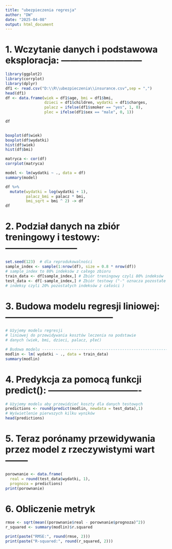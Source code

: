 ```yaml
---
title: "ubezpieczenia regresja"
author: "DW"
date: "2025-04-08"
output: html_document
---
```

# 1. Wczytanie danych i podstawowa eksploracja: ---------------------------
```r
library(ggplot2)
library(corrplot)
library(dplyr)
df1 <- read.csv("D:\\R\\ubezpieczenia\\insurance.csv",sep = ",")
head(df1)
df <- data.frame(wiek = df1$age, bmi = df1$bmi, 
                 dzieci = df1$children, wydatki = df1$charges,
                 palacz = ifelse(df1$smoker == "yes", 1, 0), 
                 plec = ifelse(df1$sex == "male", 0, 1))

df
 
```
```r
boxplot(df$wiek)
boxplot(df$wydatki)
hist(df$wiek)
hist(df$bmi)

```
```r
matryca <- cor(df)
corrplot(matryca)
```
```r
model <- lm(wydatki ~ ., data = df)
summary(model)
```
```r
df %>%
  mutate(wydatki = log(wydatki + 1),
         palacz_bmi = palacz * bmi,
         bmi_sqrt = bmi ^ 2) -> df
df

```

# 2. Podział danych na zbiór treningowy i testowy: ------------------------
```r
set.seed(123)  # dla reprodukowalności
sample_index <- sample(1:nrow(df), size = 0.8 * nrow(df))
# sample_index to 80% indeksów z całego zbioru
train_data <- df[sample_index,] # Zbiór treningowy czyli 80% indeksów
test_data <- df[-sample_index,] # Zbiór testowy ("-" oznacza pozostałe
# indeksy czyli 20% pozostałych indeksów z całości )
```

# 3. Budowa modelu regresji liniowej:  ------------------------------------
```r
# Użyjemy modelu regresji
# liniowej do przewidywania kosztów leczenia na podstawie
# danych (wiek, bmi, dzieci, palacz, płeć)

# Budowa modelu -----------------------------------------------------------
modlin <- lm( wydatki ~ ., data = train_data)
summary(modlin)
```
# 4. Predykcja za pomocą funkcji predict(): -------------------------------
```r
# Użyjemy modelu aby przewidzieć koszty dla danych testowych
predictions <- round(predict(modlin, newdata = test_data),1)
# Wyświetlenie pierwszych kilku wyników
head(predictions)
```
# 5. Teraz porónamy przewidywania przez model z rzeczywistymi wart --------
```r
porownanie <- data.frame(
  real = round(test_data$wydatki, 1),
  prognoza = predictions)
print(porownanie)
```

# 6. Obliczenie metryk
```r

rmse <- sqrt(mean((porownanie$real - porownanie$prognoza)^2))
r_squared <- summary(modlin)$r.squared

print(paste("RMSE:", round(rmse, 2)))
print(paste("R-squared:", round(r_squared, 2)))
```

